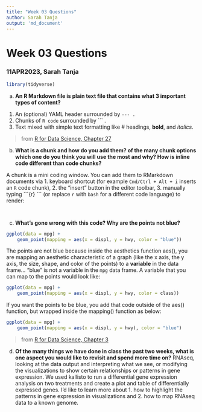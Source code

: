```yaml
---
title: "Week 03 Questions"
author: Sarah Tanja
output: 'md_document'
---
```


# Week 03 Questions

### **11APR2023, Sarah Tanja**

```r
library(tidyverse)
```

a)  **An R Markdown file is plain text file that contains what 3 important types of content?**

<!-- -->

1.  An (optional) YAML header surrounded by `--- .`
2.  Chunks of `R code` surrounded by \`\`\` .
3.  Text mixed with simple text formatting like \# headings, **bold**, and *italics*.

> from [R for Data Science, Chapter 27](https://r4ds.had.co.nz/r-markdown.html)

b)  **What is a chunk and how do you add them? of the many chunk options which one do you think you will use the most and why? How is inline code different than code chunks?**

A chunk is a mini coding window. You can add them to RMarkdown documents via 1. keyboard shortcut (for example `Cmd/Ctrl + Alt + i` inserts an `R` code chunk), 2. the "insert" button in the editor toolbar, 3. manually typing \`\`\`{r} \`\`\` (or replace `r` with `bash` for a different code language) to render:

```r
```

```bash
```

c)  **What's gone wrong with this code? Why are the points not blue?**

```r
ggplot(data = mpg) + 
    geom_point(mapping = aes(x = displ, y = hwy, color = "blue"))
```

The points are not blue because inside the aesthetics function aes(), you are mapping an aesthetic characteristic of a graph (like the x axis, the y axis, the size, shape, and color of the points) to a **variable** in the data frame... "blue" is not a variable in the `mpg` data frame. A variable that you can map to the points would look like:

```r
ggplot(data = mpg) + 
    geom_point(mapping = aes(x = displ, y = hwy, color = class))
```

If you want the points to be blue, you add that code outside of the aes() function, but wrapped inside the mapping() function as below:

```r
ggplot(data = mpg) + 
    geom_point(mapping = aes(x = displ, y = hwy), color = "blue")
```

> from [R for Data Science, Chapter 3](https://r4ds.had.co.nz/data-visualisation.html)

d)  **Of the many things we have done in class the past two weeks, what is one aspect you would like to revisit and spend more time on?** RNAseq, looking at the data output and interpreting what we see, or modifying the visualizations to show certain relationships or patterns in gene expression. We used kallisto to run a differential gene expression analysis on two treatments and create a plot and table of differentially expressed genes. I'd like to learn more about 1. how to highlight the patterns in gene expression in visualizations and 2. how to map RNAseq data to a known genome.
